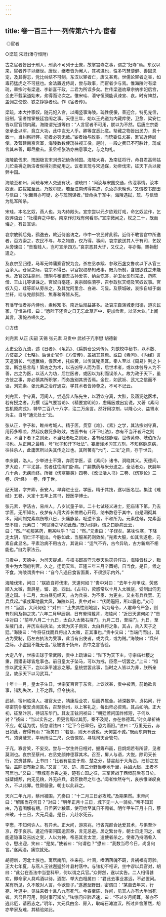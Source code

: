 ```yaml
---
---
---
```

title: 卷一百三十一·列传第六十九·宦者
---

 ◎宦者

○梁珫 宋珪(潘守恒附)

古之宦者皆出于刑人，刑余不可列于士庶，故掌宫寺之事，谓之“妇寺”焉。东汉以来，宦者养子以继世。唐世，继者皆为阉人，其初进也，性多巧慧便僻、善固恩宠，及其得志，党比纠结不可制。东汉以宦者亡，唐又甚焉。世儒论宦者之害，如毒药猛虎之不可拯也。金法置近侍局，尝与政事，而宦者少与焉。惟海陵时有梁珫，章宗时有梁道、李新喜干政，二君为所误多矣。世传梁道劝章宗纳李妃后宫，金史不载梁道始末，弗得而论次之。惟宋珪、潘守恒颇能讽谏宣、哀，时有裨益，盖佣之佼佼、铁之铮铮者也。作《宦者传》。

梁珫，本大抃家奴，随元妃入宫，以阉竖事海陵。珫性便佞，善迎合，特见宠信，旧制，宦者惟掌掖廷宫闱之事。天德三年，始以王光道为内藏库使，卫愈、梁安仁皆以宦官领内藏。海陵谓光道等曰：“人言宦者不可用，朕以为不然。后唐庄宗委张承业以军，竟立大功，此中岂无人乎。卿等宜悉此意。帑藏之物皆出民力，费十致一，当纠察奸弊，犯者必罚无赦。”宦者始与政事，而珫委任尤甚，累官近侍局使。及营建南京宫室，海陵数数使珫往视工役。是时，一殿之费已不可胜计，珫或言其未善，即尽撒去。虽丞相张浩亦曲意事之，与之均礼。

海陵欲伐宋，珫因极言宋刘贵妃绝色倾国。海陵大喜，及南征将行，命县君高师姑儿贮衾褥之新洁者俟得刘贵妃用之。议者言珫与宋通谋，劝帝伐宋，征天下兵以疲弊中国。

海陵至和州，闻珫与宋人交通有状，谓珫曰：“闻汝与宋国交通，传泄事情。汝本奴隶，朕拔擢至此，乃敢尔耶。若至江南询得实迹，杀汝亦未晚也。”又谓校书郎田与信曰：“尔面目亦可疑，必与珫同谋者。”皆命执于军中。海陵遇弑，珫、与信皆为乱军所杀。

宋珪，本名乞奴，燕人也。为内侍殿头。宣宗尝以元夕欲观灯戏，命乞奴监作，乞奴谇语云：“社稷弃之中都，南京作灯戏有何看耶。”宣宗微闻之，杖之二十，既而悔之，有旨宣谕。

哀宗放鹞后苑，鹞逸去，敕近侍追访之，市中一农民臂此鹞，近侍不敢言宫中所逸者，百方索之，农民不与，与之物直，仅乃得。事闻，哀宗欲送其人于有司，乞奴从旁谏曰：“贵畜贱人，岂可宣示四方。”哀宗恶其大讦，又仗之，寻亦悔，赐物慰遣之。

及哀宗至归德，马军元帅蒲察官奴为变，杀左丞李蹊、参政石盏女鲁欢以下从官三百余人。仓皇之际，哀宗不得已，以官奴权参知政事，既为所制，含恨欲诛之未能也。及官奴往亳州，珪阴与奉御吾古孙爱实、纳兰忔答，护卫女奚烈完出、范陈僧、王山儿等谋诛之。官奴自亳还，哀宗御临漪亭，召参政张天纲及官奴议事。官奴入见，珪等即从旁杀之，及其党阿里合、白进、习显。及蔡城破，哀宗自缢于幽兰轩，珪与完颜斜烈、焦春和等皆从死。

有潘守恒者亦内侍也，素称知书，南迁后规益甚多。及哀宗自蒲城走归德，道次民家，守恒进栉，曰：“愿陛下还宫之日无忘此草庐中，更加俭素，以济大业。”上闻其言，凄惋咨嗟久之。

◎方伎

刘完素 从正 庆嗣 天锡 张元素 马贵中 武祯子亢李懋 胡德新　

太史公叙九流，述《日者》、《龟策》、《扁鹊仓公列传》。刘歆校中秘书，以术数、方伎载之《七略》。后世史官作《方伎传》，盖祖其意焉。或曰《素问》、《内经》言天道消长、气运赢缩，假医术，托岐黄，以传其秘奥耳。秦人至以《周易》列之卜筮，斯岂易言哉！第古之为术，以吉凶导人而为善，后世术者，或以休咎导人为不善，古之为医，以活人为功，后世医者，或因以为利而误杀人。故为政于天下，虽方伎之事，亦必慎其所职掌，而务旌别其贤否焉。金世，如武祯、武亢之信而不诬，刘完素、张元素之治疗通变，学其术者皆师尊之，不可不记云。

刘完素，字守真，河间人。尝遇异人陈先生，以酒饮守真，大醉，及寤洞达医术，若有授之者。乃撰《运气要旨论》、《精要宣明论》，虑庸医或出妄说，又著《素问玄机原病式》，特举二百八十八字，注二万余言。然好用凉剂，以降心火、益肾水为主。自号“通元处士”云。

张从正，字子和，睢州考城人。精于医，贯穿《难》、《素》之学，其法宗刘守真，用药多寒凉，然起疾救死多取效。古医书有《汗下吐法》，亦有不当汗者汗之则死，不当下者下之则死，不当吐者吐之则死，各有经络脉理，世传黄帝、岐伯所为书也。从正用之最精，号“张子和汗下吐法”。妄庸浅术习其方剂，不知察脉原病，往往杀人，此庸医所以失其传之过也。其所著有“六门、二法”之目，存于世云。

李庆嗣，洺人。少举进士不第，弃而学医，读《素问》诸书，洞晓其义。天德间，岁大疫，广平尤甚，贫者往往阖门卧病。广嗣携药与米分遗之，全活者众。庆嗣年八十余，无疾而终。所著《伤寒纂类》四卷、《改证活人书》三卷、《伤寒论》三卷、《针经》一卷，传于世。

纪天锡，字齐卿，泰安人。早弃进士业，学医，精于其技，遂以医名世。集注《难经》五卷，大定十五年上其书，授医学博士。

张元素，字洁古，易州人。八岁试童子举。二十七试经义进士，犯庙讳下第。乃去学医，无所知名，夜梦有人用大斧长凿凿心开窍，纳书数卷于其中，自是洞彻其术。河间刘完素病伤寒八日，头痛脉紧，呕逆不食，不和所为。元素往候，完素面壁不顾，元素曰：“何见待之卑如此哉。”既为诊脉，谓之曰脉病云云，曰：“然。”“初服某药，用某味乎？”曰：“然。”元素曰：“子误矣。某味性寒，下降走太阴，阳亡汗不能出。今脉如此，当服某药则效矣。”完素大服，如其言遂愈，元素自此显名。平素治病不用古方，其说曰：“运气不齐，古今异轨，古方新病不相能也。”自为家法云。

马贵中，天德中，为司天提点。与校书郎高守元奏天象灾异忤旨，海陵皆杖之，黜贵中为大同府判官。久之，迁司天监。正隆三年三月辛酉朔，日当食。是日，候之不食，海陵谓贵中曰：“自今凡遇日食皆面奏，不须颁示内外。”

海陵伐宋，问曰：“朕欲自将伐宋，天道何如？”贵中对曰：“去年十月甲戌，荧惑顺入太微，至屏星，留、退、西出。《占书》，荧惑常以十月入太微庭，受制出伺无道之国。十二月，太白昼见经天，占为兵丧、为不臣、为更主，又主有兵兵罢、无兵兵起。”镇戎军地震大风，海陵以问，贵中对曰：“伏阴逼阳，所以震也。”又问曰：“当震，大风何也？”对曰：“土失其性则地震，风为号令，人君命令严急，则有烈风及物之灾。”六年二月甲辰朔，日有晕珥戴背，海陵问：“近日天道何如？”贵中对曰：“前年八月二十九日，太白入太微右掖门，九月二日，至端门，九日，至左掖门出，并历左右执法。太微为天子南宫，太白兵将之象，其占，兵入天子之廷。”海陵曰：“今将征伐而兵将出入太微，正其事也。”贵中又曰；“当端门而出，其占为受制，历左右执法为受事，此当有出使者，或为兵，或为贼。”海陵曰：“兵兴之际，小盗固不能无也。”及被害于扬州，贵中之言皆验。

大定八年，世宗击球于常武殿，贵中上疏谏曰：“陛下为天下主，守宗庙社稷之重，围猎击球皆危事也。前日皇太子坠马，可以为戒，臣愿一切罢之。”上曰：“祖宗以武定天下，岂以承平遽忘之邪。皇统尝罢此事，当时之人皆以为非，朕所亲见，故示天下以习武耳。”

十年十一月，皇太子生日，世宗宴百官于东宫。上饮欢甚，贵中被酒，前跪欲言事，错乱失次，上不之罪，但令扶出。

武祯，宿州临涣人。祖官太史，靖康后业农，后画界属金。祯深数学。贞祐间，行枢密院仆散安贞闻其名，召至徐州，以上客礼之，每出师必资焉。其占如响。正大初，征至汴京，待诏东华门。其友王铉问祯曰：“朝廷若问国祚修短，子何以对？”祯曰：“当以实告之，但更言周过其历，秦不及期，亦在修德耳。”时久旱祈祷不应，朝廷为忧，祯忽谓铉曰：“足下今日早归，恐为雨阻。”铉曰：“万里无云，赤日如此，安得有雨？”祯笑曰：“若是，则天不诚也。天何尝不诚。”既而东南有云气，须臾蔽天，平地雨注二尺，众皆惊叹。寻除司天台管勾。

子亢，寡言笑，不妄交。尝与一学生终日相对，握筹布画，目炯炯若有所营，见者莫测也。哀宗至蔡州，右丞完颜仲德荐其术。召至，屏人与语，大悦，除司天长行，赏赉甚厚。上书曰：“比者有星变于周、楚之分，彗星起于大角西，扫轸之左轴，盖除旧布新之象。”又言：“郑、楚、周三分野当赤地千里，兵凶大起，王者不可居也。”又曰：“蔡城有兵丧之兆，楚有亡国之征，三军苦战于西垣前后有日矣。城壁倾颓，内无见粮，外无应兵，君臣数尽之年也。”闻者悚然夺气，哀宗惟嗟叹良久，不以此罪。性颇倨傲，朝士以此非之。

天兴二年九月，蔡州被围，亢奏曰：“十二月三日必攻城。”及期果然。末帝问曰：“解围当在何日？”对曰：“明年正月十三日，城下无一人一骑矣。”帝不知其由，乃喜围解有期，日但密计粮草，使可给至其日不阙者。明年甲午正月十日，蔡州破，十三日，大元兵退。是日，亢赴水死云。

李懋，不知何许人。有异术。正大间，游京兆，行省完颜合达爱其术，与俱至汴京，荐于哀宗。遣近侍密问国运否泰，言无忌避。居之繁台寺，朝士日走问之，或能道隐事及吉凶之变，人以为神。帝恶其言太泄，遣使者杀之。使者乃持酒肴入寺，懋出迎，笑曰：“是矣。”使者曰：“何谓也？”懋曰：“我数当尽今日，尚复何言。”遂索酒，痛饮就死。

胡德新，河北士族也。寓居南阳，往来宛、叶间，嗜酒落魄不羁，言祸福有奇验。正大七年夏，与燕人王铉邂逅於叶县村落中。与铉初不相识，坐中谬以兵官对，胡曰：“此公在吾法中当登科甲，何以谓之兵官。”众愕然，遂以实告。二人相得甚欢，即命家人具鸡酒以待，酒酣、举大白相属曰：“君此去事业甚远，不必置问。某有所见，久不敢对人言，今欲告子。”遂邀至野田，密谓曰：“某自去年来，行宛、叶道中，见往来者十且八九有死气。今春至陈、许间，见其人亦有大半当死者。若吾目可用，则时事可知矣。”铉惊问应验迟速，曰：“不过岁月间耳，某亦不逃此厄，请密志之。”明年，大元兵由金、房入，取峭石滩渡汉，所过庐舍萧然，胡亦举家及难，其精验如此。

